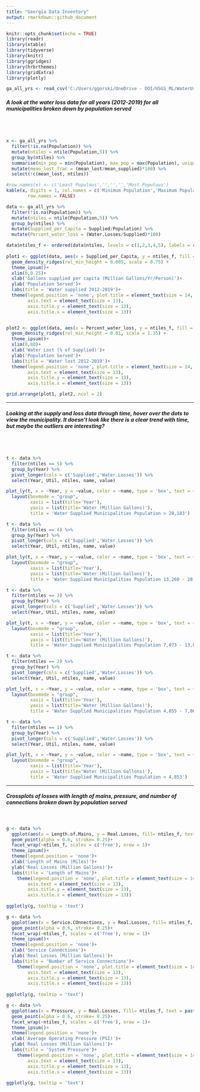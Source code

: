 ```yaml
---
title: "Georgia Data Inventory"
output: rmarkdown::github_document
---
```


```r
knitr::opts_chunk$set(echo = TRUE)
library(readr)
library(xtable)
library(tidyverse)
library(knitr)
library(ggridges)
library(hrbrthemes)
library(gridExtra)
library(plotly)
```

```r
ga_all_yrs <- read_csv('C:/Users/ggorski/OneDrive - DOI/USGS_ML/WaterUse/github/municipal-water-loss-ml/1_data_inventory/out/georgia_all_years.csv',show_col_types = FALSE)
```
##### A look at the water loss data for all years (2012-2019) for all municipalities broken down by population served  
<br>
<br>

```r

x <- ga_all_yrs %>%
  filter(!is.na(Population)) %>%
  mutate(ntiles = ntile(Population,5)) %>%
  group_by(ntiles) %>%
  summarise(min_pop = min(Population), max_pop = max(Population), unique_municipalities = n_distinct(WSID), mean_supplied = mean(Supplied), mean_lost = mean(Water.Losses)) %>%
  mutate(mean_lost_frac = (mean_lost/mean_supplied)*100) %>%
  select(!c(mean_lost, ntiles))

#row.names(x) <- c('Least Populous','','','','Most Populous')
kable(x, digits = 1, col.names = c('Minimum Population','Maximum Population','Unique Municipalities','Mean Supplied Water (Mil Gal/Yr)','Mean Water Lost (%)'),
        row.names = FALSE)


```

```r
data <- ga_all_yrs %>%
  filter(!is.na(Population)) %>%
  mutate(ntiles = ntile(Population,5)) %>%
  group_by(ntiles) %>%
  mutate(Supplied_per_Capita = Supplied/Population) %>%
  mutate(Percent_water_loss = (Water.Losses/Supplied)*100)

data$ntiles_f <- ordered(data$ntiles, levels = c(1,2,3,4,5), labels = c('< 4,853', '4,855 - 7,062', '7,073 - 13,050','13,260 - 28,025','> 28,1832'))
  
plot1 <- ggplot(data, aes(x = Supplied_per_Capita, y = ntiles_f, fill = ntiles_f))+
  geom_density_ridges(rel_min_height = 0.005, scale = 0.75) +
  theme_ipsum()+
  xlim(0,0.25)+
  xlab('Gallons supplied per capita (Million Gallons/Yr/Person)')+
  ylab('Population Served')+
  labs(title = 'Water supplied 2012-2019')+
  theme(legend.position = 'none', plot.title = element_text(size = 14, face = "bold"),
        axis.text = element_text(size = 13),
        axis.title.y = element_text(size = 13),
        axis.title.x = element_text(size = 13))


plot2 <- ggplot(data, aes(x = Percent_water_loss, y = ntiles_f, fill = ntiles_f))+
  geom_density_ridges(rel_min_height = 0.01, scale = 1.35) +
  theme_ipsum()+
  xlim(0,80)+
  xlab('Water Lost (% of Supplied)')+
  ylab('Population Served')+
  labs(title = 'Water lost 2012-2019')+
  theme(legend.position = 'none', plot.title = element_text(size = 14, face = "bold"),
        axis.text = element_text(size = 13),
        axis.title.y = element_text(size = 13),
        axis.title.x = element_text(size = 13))

grid.arrange(plot1, plot2, ncol = 2)
```

***

##### Looking at the supply and loss data through time, hover over the dots to view the municipality. It doesn't look like there is a clear trend with time, but maybe the outliers are interesting?  
<br>
<br>

```r
t <- data %>%
  filter(ntiles == 5) %>%
  group_by(Year) %>%
  pivot_longer(cols = c('Supplied','Water.Losses')) %>%
  select(Year, Util, ntiles, name, value)

plot_ly(t, x = ~Year, y = ~value, color = ~name, type = 'box', text = ~Util,colors = c('#0C4B8E','#BF382A'))%>% 
  layout(boxmode = "group", 
         xaxis = list(title='Year'), 
         yaxis = list(title='Water (Million Gallons)'),
         title = 'Water Supplied Municipalities Population > 28,183')
```
```r
t <- data %>%
  filter(ntiles == 4) %>%
  group_by(Year) %>%
  pivot_longer(cols = c('Supplied','Water.Losses')) %>%
  select(Year, Util, ntiles, name, value)

plot_ly(t, x = ~Year, y = ~value, color = ~name, type = 'box', text = ~Util,colors = c('#0C4B8E','#BF382A'))%>% 
  layout(boxmode = "group", 
         xaxis = list(title='Year'), 
         yaxis = list(title='Water (Million Gallons)'),
         title = 'Water Supplied Municipalities Population 13,260 - 28,025')
```

```r
t <- data %>%
  filter(ntiles == 3) %>%
  group_by(Year) %>%
  pivot_longer(cols = c('Supplied','Water.Losses')) %>%
  select(Year, Util, ntiles, name, value)

plot_ly(t, x = ~Year, y = ~value, color = ~name, type = 'box', text = ~Util,colors = c('#0C4B8E','#BF382A'))%>% 
  layout(boxmode = "group", 
         xaxis = list(title='Year'), 
         yaxis = list(title='Water (Million Gallons)'),
         title = 'Water Supplied Municipalities Population 7,073 - 13,050')
```

```r
t <- data %>%
  filter(ntiles == 2) %>%
  group_by(Year) %>%
  pivot_longer(cols = c('Supplied','Water.Losses')) %>%
  select(Year, Util, ntiles, name, value)

plot_ly(t, x = ~Year, y = ~value, color = ~name, type = 'box', text = ~Util,colors = c('#0C4B8E','#BF382A'))%>% 
  layout(boxmode = "group", 
         xaxis = list(title='Year'), 
         yaxis = list(title='Water (Million Gallons)'),
         title = 'Water Supplied Municipalities Population 4,855 - 7,062')
```

```r
t <- data %>%
  filter(ntiles == 1) %>%
  group_by(Year) %>%
  pivot_longer(cols = c('Supplied','Water.Losses')) %>%
  select(Year, Util, ntiles, name, value)

plot_ly(t, x = ~Year, y = ~value, color = ~name, type = 'box', text = ~Util,colors = c('#0C4B8E','#BF382A'))%>% 
  layout(boxmode = "group", 
         xaxis = list(title='Year'), 
         yaxis = list(title='Water (Million Gallons)'),
         title = 'Water Supplied Municipalities Population < 4,853')
```

***

##### Crossplots of losses with length of mains, pressure, and number of connections broken down by population served  
<br>

```r
g <- data %>%
  ggplot(aes(x = Length.of.Mains, y = Real.Losses, fill= ntiles_f, text = paste(Util,Year,sep = ' | ')))+
  geom_point(alpha = 0.6, stroke= 0.25)+
  facet_wrap(~ntiles_f, scales = c('free'), nrow = 1)+
  theme_ipsum()+
  theme(legend.position = 'none')+
  xlab('Length of Mains (Miles)')+
  ylab('Real Losses (Million Gallons)')+
  labs(title = 'Length of Mains')+
    theme(legend.position = 'none', plot.title = element_text(size = 14, face = "bold"),
        axis.text = element_text(size = 13),
        axis.title.y = element_text(size = 13),
        axis.title.x = element_text(size = 13))
  
ggplotly(g, tooltip = 'text')
```

```r
g <- data %>%
  ggplot(aes(x = Service.COnnections, y = Real.Losses, fill= ntiles_f, text = paste(Util,Year,sep = ' | ')))+
  geom_point(alpha = 0.6, stroke= 0.25)+
  facet_wrap(~ntiles_f, scales = c('free'), nrow = 1)+
  theme_ipsum()+
  theme(legend.position = 'none')+
  xlab('Service Connections')+
  ylab('Real Losses (Million Gallons)')+
  labs(title = 'Number of Service Connections')+
    theme(legend.position = 'none', plot.title = element_text(size = 14, face = "bold"),
        axis.text = element_text(size = 13),
        axis.title.y = element_text(size = 13),
        axis.title.x = element_text(size = 13))
  
ggplotly(g, tooltip = 'text')
```


```r
g <- data %>%
  ggplot(aes(x = Pressure, y = Real.Losses, fill= ntiles_f, text = paste(Util,Year,sep = ' | ')))+
  geom_point(alpha = 0.6, stroke= 0.25)+
  facet_wrap(~ntiles_f, scales = c('free'), nrow = 1)+
  theme_ipsum()+
  theme(legend.position = 'none')+
  xlab('Average Operating Pressure (PSI)')+
  ylab('Real Losses (Million Gallons)')+
  labs(title = 'System Pressure')+
    theme(legend.position = 'none', plot.title = element_text(size = 14, face = "bold"),
        axis.text = element_text(size = 13),
        axis.title.y = element_text(size = 13),
        axis.title.x = element_text(size = 13))
  
ggplotly(g, tooltip = 'text')
```

